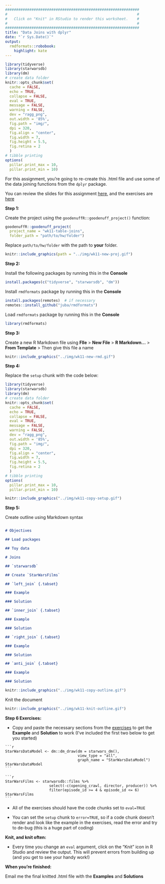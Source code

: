 ```yaml
---
#############################################################
#                                                           #
#   Click on "Knit" in RStudio to render this worksheet.    #
#                                                           #
#############################################################
title: "Data Joins with dplyr"
date: "`r Sys.Date()`"
output:
  rmdformats::robobook:
    highlight: kate
---
```


```r
library(tidyverse)
library(starwarsdb)
library(dm)
# create data folder
knitr::opts_chunk$set(
  cache = FALSE,
  echo = TRUE,
  collapse = FALSE,
  eval = TRUE,
  message = FALSE,
  warning = FALSE,
  dev = "ragg_png",
  out.width = '85%',
  fig.path = "img/",
  dpi = 320,
  fig.align = "center",
  fig.width = 7,
  fig.height = 5.5,
  fig.retina = 2
  )
# tibble printing
options(
  pillar.print_max = 10, 
  pillar.print_min = 10)
```

For this assignment, you're going to re-create this .html file and use some of the data joining functions from the `dplyr` package. 

You can review the slides for this assignment  [here](https://mjfrigaard.github.io/FA22-JOUR301/slides/data-joins.html#1), and the exercises are [here](https://mjfrigaard.github.io/FA22-JOUR301/exercises/table-joins.html)

**Step 1:**

Create the project using the `goodenuffR::goodenuff_project()` function:

```r
goodenuffR::goodenuff_project(
  project_name = "wk11-table-joins", 
  folder_path = "path/to/hw/folder")
```

Replace `path/to/hw/folder` with the path to **your** folder. 

```r
knitr::include_graphics(path = "../img/wk11-new-proj.gif")
```


**Step 2:**

Install the following packages by running this in the **Console**

```r
install.packages(c("tidyverse", "starwarsdb", "dm"))
```

Install `rmdformats` package by running this in the **Console**

```r
install.packages(remotes)  # if necessary
remotes::install_github("juba/rmdformats")
```

Load `rmdformats` package by running this in the **Console**

```r
library(rmdformats)
```

**Step 3:**

Create a new R Markdown file using **FIle** > **New File** > **R Markdown...** > **From Template** > Then give this file a name

```r
knitr::include_graphics("../img/wk11-new-rmd.gif")
```

**Step 4:**

Replace the `setup` chunk with the code below: 

```r
library(tidyverse)
library(starwarsdb)
library(dm)
# create data folder
knitr::opts_chunk$set(
  cache = FALSE,
  echo = TRUE,
  collapse = FALSE,
  eval = TRUE,
  message = FALSE,
  warning = FALSE,
  dev = "ragg_png",
  out.width = '85%',
  fig.path = "img/",
  dpi = 320,
  fig.align = "center",
  fig.width = 7,
  fig.height = 5.5,
  fig.retina = 2
  )
# tibble printing
options(
  pillar.print_max = 10, 
  pillar.print_min = 10)
```

```r
knitr::include_graphics("../img/wk11-copy-setup.gif")
```

**Step 5:**

Create outline using Markdown syntax 

```markdown

# Objectives 

## Load packages 

## Toy data 

# Joins

## `starwarsdb` 

## Create `StarWarsFilms`

## `left_join` {.tabset}

### Example

### Solution

## `inner_join` {.tabset}

### Example

### Solution

## `right_join` {.tabset}

### Example

### Solution

## `anti_join` {.tabset}

### Example

### Solution

```

```r
knitr::include_graphics("../img/wk11-copy-outline.gif")
```

Knit the document 

```r
knitr::include_graphics("../img/wk11-knit-outline.gif")
```


**Step 6 Exercises:**

+ Copy and paste the necessary sections from the [exercises](https://mjfrigaard.github.io/FA22-JOUR301/exercises/table-joins.html) to get the **Example** and **Solution** to work (I've included the first two below to get you started)


````verbatim
```r
StarWarsDataModel <- dm::dm_draw(dm = starwars_dm(), 
                                 view_type = "all",
                                 graph_name = "StarWarsDataModel")
StarWarsDataModel
```
````

````verbatim
```r
StarWarsFilms <- starwarsdb::films %>% 
                    select(-c(opening_crawl, director, producer)) %>% 
                    filter(episode_id >= 4 & episode_id <= 6)
StarWarsFilms
```
````


+ All of the exercises should have the code chunks set to `eval=TRUE`

+ You can set the `setup` chunk to `error=TRUE`, so if a code chunk doesn't render and look like the example in the exercises, read the error and try to de-bug (this is a huge part of coding)

**Knit, and knit often:**

+ Every time you change an `eval` argument, click on the "Knit" icon in R Studio and review the output. This will prevent errors from building up (and you get to see your handy work!)


**When you're finished:**

Email me the final knitted .html file with the **Examples** and **Solutions**